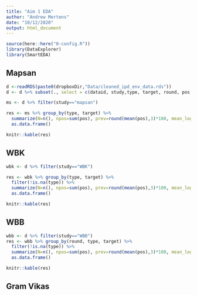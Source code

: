 ```yaml
---
title: "Aim 1 EDA"
author: "Andrew Mertens"
date: "10/12/2020"
output: html_document
---
```


```r
source(here::here("0-config.R"))
library(DataExplorer)
library(SmartEDA)
```

## Mapsan


```r
d <-readRDS(paste0(dropboxDir,"Data/cleaned_ipd_env_data.rds"))
d <- d %>% subset(., select = c(dataid, study,type, target, round, pos, logquant))

ms <- d %>% filter(study=="mapsan")

res <- ms %>% group_by(type, target) %>%
  summarize(N=n(), npos=sum(pos), prev=round(mean(pos),3)*100, mean_log_quant=round(mean(logquant, na.rm=T),2)) %>%
  as.data.frame()

knitr::kable(res)

```


## WBK

```r
wbk <- d %>% filter(study=="WBK")

res <- wbk %>% group_by(type, target) %>%
  filter(!is.na(type)) %>%
  summarize(N=n(), npos=sum(pos), prev=round(mean(pos),3)*100, mean_log_quant=round(mean(logquant, na.rm=T),2)) %>%
  as.data.frame()

knitr::kable(res)

```

## WBB

```r
wbb <- d %>% filter(study=="WBB")
res <- wbb %>% group_by(round, type, target) %>%
  filter(!is.na(type)) %>%
  summarize(N=n(), npos=sum(pos), prev=round(mean(pos),3)*100, mean_log_quant=round(mean(logquant, na.rm=T),2)) %>%
  as.data.frame()

knitr::kable(res)

```


## Gram Vikas


